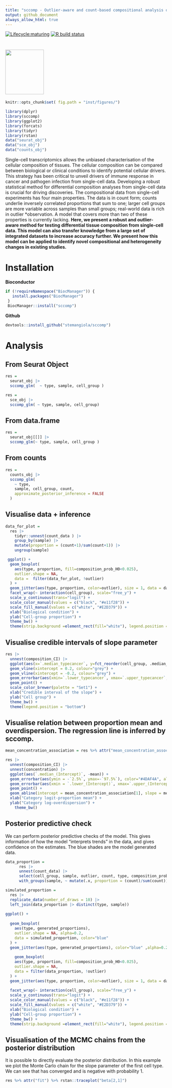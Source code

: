 ```yaml
---
title: "sccomp - Outlier-aware and count-based compositional analysis of single-cell data"
output: github_document
always_allow_html: true
---
```


<!-- badges: start -->
[![Lifecycle:maturing](https://img.shields.io/badge/lifecycle-maturing-blue.svg)](https://www.tidyverse.org/lifecycle/#maturing) [![R build status](https://github.com/stemangiola/tidyseurat/workflows/R-CMD-check/badge.svg)](https://github.com/stemangiola/tidyseurat/actions/)
<!-- badges: end -->

#  <img src="inst/logo-01.png" height="139px" width="120px" />

```r
knitr::opts_chunk$set( fig.path = "inst/figures/")
```

```r
library(dplyr)
library(sccomp)
library(ggplot2)
library(forcats)
library(tidyr)
library(rstan)
data("seurat_obj")
data("sce_obj")
data("counts_obj")
```

Single-cell transcriptomics allows the unbiased characterisation of the cellular composition of tissues. The cellular composition can be compared between biological or clinical conditions to identify potential cellular drivers. This strategy has been critical to unveil drivers of immune response in cancer and pathogen infection from single-cell data. Developing a robust statistical method for differential composition analyses from single-cell data is crucial for driving discoveries. The compositional data from single-cell experiments has four main properties. The data is in count form; counts underlie inversely correlated proportions that sum to one; larger cell groups are more variable across samples than small groups; real-world data is rich in outlier *observation. A model that covers more than two of these properties is currently lacking. **Here, we present a robust and outlier-aware method for testing differential tissue composition from single-cell data. This model can also transfer knowledge from a large set of integrated datasets to increase accuracy further. We present how this model can be applied to identify novel compositional and heterogeneity changes in existing studies.**

# Installation

**Bioconductor**

```r
if (!requireNamespace("BiocManager")) {
   install.packages("BiocManager")
 }
 BiocManager::install("sccomp")
```

**Github**

```r
devtools::install_github("stemangiola/sccomp")
```

# Analysis

## From Seurat Object

```r

res =
  seurat_obj |>
  sccomp_glm(  ~ type, sample, cell_group )

```

```r
res =
  sce_obj |>
  sccomp_glm( ~ type, sample, cell_group)

```

## From data.frame 

```r

res =
  seurat_obj[[]] |>
  sccomp_glm(~ type, sample, cell_group )

```

## From counts

```r

res =
  counts_obj |>
  sccomp_glm( 
    ~ type, 
    sample, cell_group, count, 
    approximate_posterior_inference = FALSE
  )

```


## Visualise data + inference

```r

data_for_plot = 
  res |> 
    tidyr::unnest(count_data ) |>
    group_by(sample) |>
    mutate(proportion = (count+1)/sum(count+1)) |>
    ungroup(sample) 

 ggplot() +
  geom_boxplot(
    aes(type, proportion, fill=composition_prob_H0<0.025),
    outlier.shape = NA, 
    data =  filter(data_for_plot, !outlier)
  ) + 
  geom_jitter(aes(type, proportion, color=outlier), size = 1, data = data_for_plot) + 
  facet_wrap(~ interaction(cell_group), scale="free_y") +
  scale_y_continuous(trans="logit") +
  scale_color_manual(values = c("black", "#e11f28")) +
  scale_fill_manual(values = c("white", "#E2D379")) +
  xlab("Biological condition") + 
  ylab("Cell-group proportion") + 
  theme_bw() +
  theme(strip.background =element_rect(fill="white"), legend.position = "bottom")
```

## Visualise credible intervals of slope parameter

```r
res |>
  unnest(composition_CI) |> 
  ggplot(aes(x=`.median_typecancer`, y=fct_reorder(cell_group, .median_typecancer))) +
  geom_vline(xintercept = 0.2, colour="grey") +
  geom_vline(xintercept = -0.2, colour="grey") +
  geom_errorbar(aes(xmin=`.lower_typecancer`, xmax=`.upper_typecancer`, color=composition_prob_H0<0.025)) +
  geom_point() +
  scale_color_brewer(palette = "Set1") +
  xlab("Credible interval of the slope") +
  ylab("Cell group") + 
  theme_bw() +
  theme(legend.position = "bottom")
```

## Visualise relation between proportion mean and overdispersion. The regression line is inferred by sccomp.

```r
mean_concentration_association = res %>% attr("mean_concentration_association")

res |> 
  unnest(composition_CI) |>
  unnest(concentration) |> 
  ggplot(aes(`.median_(Intercept)`, -mean)) + 
  geom_errorbar(aes(ymin = -`2.5%`, ymax=-`97.5%`), color="#4DAF4A", alpha = 0.4) +
  geom_errorbar(aes(xmin = `.lower_(Intercept)`, xmax=`.upper_(Intercept)`), color="#4DAF4A", alpha = 0.4) +
  geom_point() +
  geom_abline(intercept = mean_concentration_association[1], slope = mean_concentration_association[2], linetype = "dashed", color="grey") +
  xlab("Category logit-proportion mean") +
  ylab("Category log-overdispersion") +
    theme_bw() 
```

## Posterior predictive check 

We can perform posterior predictive checks of the model. This gives information of how the model "interprets trends" in the data, and gives confidence on the estimates. The blue shades are the model generated data.

```r

data_proportion =
      res |>
      unnest(count_data) |>
      select(cell_group, sample, outlier, count, type, composition_prob_H0) |>
      with_groups(sample, ~ mutate(.x, proportion = (count)/sum(count)) ) 

simulated_proportion = 
  res |>
  replicate_data(number_of_draws = 10) |>
  left_join(data_proportion |> distinct(type, sample))
  
ggplot() +
  
  geom_boxplot(
    aes(type, generated_proportions),
    outlier.shape = NA, alpha=0.2,
    data = simulated_proportion, color="blue"
  ) + 
  geom_jitter(aes(type, generated_proportions), color="blue" ,alpha=0.2, size = 0.6, data = simulated_proportion) + 
  
    geom_boxplot(
    aes(type, proportion, fill=composition_prob_H0<0.025),
    outlier.shape = NA, 
    data = filter(data_proportion, !outlier)
  ) + 
  geom_jitter(aes(type, proportion, color=outlier), size = 1, data = data_proportion) + 
  
  facet_wrap(~ interaction(cell_group), scale="free_y") +
  scale_y_continuous(trans="logit") +
  scale_color_manual(values = c("black", "#e11f28")) +
  scale_fill_manual(values = c("white", "#E2D379")) +
  xlab("Biological condition") + 
  ylab("Cell-group proportion") + 
  theme_bw() +
  theme(strip.background =element_rect(fill="white"), legend.position = "bottom")
```

## Visualisation of the MCMC chains from the posterior distribution

It is possible to directly evaluate the posterior distribution. In this example we plot the Monte Carlo chain for the slope parameter of the first cell type. We can see that has converged and is negative with probability 1.

```r
res %>% attr("fit") %>% rstan::traceplot("beta[2,1]")
```



